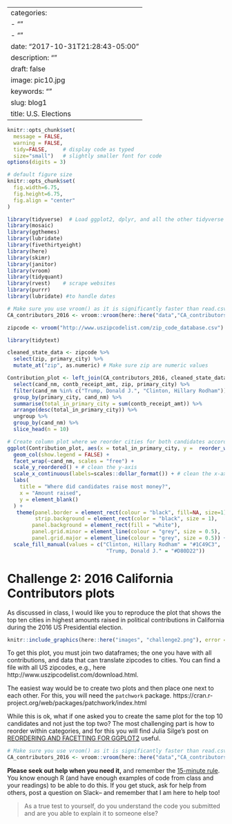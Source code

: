 
---
categories:
- ""
- ""
date: "2017-10-31T21:28:43-05:00"
description: ""
draft: false
image: pic10.jpg
keywords: ""
slug: blog1
title: U.S. Elections
---


```r
knitr::opts_chunk$set(
  message = FALSE, 
  warning = FALSE, 
  tidy=FALSE,     # display code as typed
  size="small")   # slightly smaller font for code
options(digits = 3)

# default figure size
knitr::opts_chunk$set(
  fig.width=6.75, 
  fig.height=6.75,
  fig.align = "center"
)
```


```r
library(tidyverse)  # Load ggplot2, dplyr, and all the other tidyverse packages
library(mosaic)
library(ggthemes)
library(lubridate)
library(fivethirtyeight)
library(here)
library(skimr)
library(janitor)
library(vroom)
library(tidyquant)
library(rvest)    # scrape websites
library(purrr)  
library(lubridate) #to handle dates
```



```r
# Make sure you use vroom() as it is significantly faster than read.csv()
CA_contributors_2016 <- vroom::vroom(here::here("data","CA_contributors_2016.csv"))

zipcode <- vroom("http://www.uszipcodelist.com/zip_code_database.csv")

library(tidytext)

cleaned_state_data <- zipcode %>%
  select(zip, primary_city) %>%
  mutate_at("zip", as.numeric) # Make sure zip are numeric values

Contribution_plot <- left_join(CA_contributors_2016, cleaned_state_data, by = c("zip" = "zip")) %>%
  select(cand_nm, contb_receipt_amt, zip, primary_city) %>%
  filter(cand_nm %in% c("Trump, Donald J.", "Clinton, Hillary Rodham")) %>% # filter for zip codes where DT OR HC received contributions
  group_by(primary_city, cand_nm) %>%
  summarise(total_in_primary_city = sum(contb_receipt_amt)) %>%
  arrange(desc(total_in_primary_city)) %>%
  ungroup %>%
  group_by(cand_nm) %>%
  slice_head(n = 10) 

# Create column plot where we reorder cities for both candidates according to highest total amounts with reorder_within()
ggplot(Contribution_plot, aes(x = total_in_primary_city, y =  reorder_within(primary_city, total_in_primary_city, cand_nm), fill = cand_nm)) + 
  geom_col(show.legend = FALSE) +
  facet_wrap(~cand_nm, scales = "free") +
  scale_y_reordered() + # clean the y-axis 
  scale_x_continuous(labels=scales::dollar_format()) + # clean the x-axis
  labs(
    title = "Where did candidates raise most money?",
    x = "Amount raised",
    y = element_blank()
  ) +
   theme(panel.border = element_rect(colour = "black", fill=NA, size=1),
         strip.background = element_rect(color = "black", size = 1),
        panel.background = element_rect(fill = "white"),
        panel.grid.minor = element_line(colour = "grey", size = 0.5),
        panel.grid.major = element_line(colour = "grey", size = 0.5)) +
  scale_fill_manual(values = c("Clinton, Hillary Rodham" = "#1C49C3",
                                "Trump, Donald J." = "#D80D22"))

```


# Challenge 2: 2016 California Contributors plots

As discussed in class, I would like you to reproduce the plot that shows the top ten cities in highest amounts raised in political contributions in California during the 2016 US Presidential election.



```r
knitr::include_graphics(here::here("images", "challenge2.png"), error = FALSE)
```


To get this plot, you must join two dataframes; the one you have with all contributions, and data that can translate zipcodes to cities.
You can find a file with all US zipcodes, e.g., here http://www.uszipcodelist.com/download.html. 

The easiest way would be to create two plots and then place one next to each other. For this, you will need the `patchwork` package.
https://cran.r-project.org/web/packages/patchwork/index.html

While this is ok, what if one asked you to create the same plot for the top 10 candidates and not just the top two? The most challenging part is how to reorder within categories, and for this you will find Julia Silge's post on [REORDERING AND FACETTING FOR GGPLOT2](https://juliasilge.com/blog/reorder-within/) useful.


```r
# Make sure you use vroom() as it is significantly faster than read.csv()
CA_contributors_2016 <- vroom::vroom(here::here("data","CA_contributors_2016.csv"))


```




**Please seek out help when you need it,** and remember the [15-minute rule](https://mam2021.netlify.app/syllabus/#the-15-minute-rule){target=_blank}. You know enough R (and have enough examples of code from class and your readings) to be able to do this. If you get stuck, ask for help from others, post a question on Slack-- and remember that I am here to help too!  

> As a true test to yourself, do you understand the code you submitted and are you able to explain it to someone else? 










